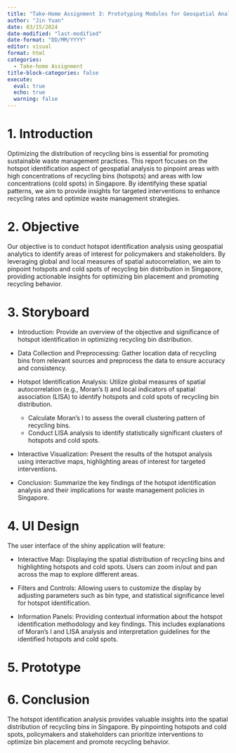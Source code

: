 ```yaml
---
title: "Take-Home Assignment 3: Prototyping Modules for Geospatial Analytics Shiny Application "
author: "Jin Yuan"
date: 03/15/2024
date-modified: "last-modified"
date-format: "DD/MM/YYYY"
editor: visual
format: html
categories:
  - Take-home Assignment
title-block-categories: false
execute: 
  eval: true
  echo: true
  warning: false
---
```


# 1. Introduction
Optimizing the distribution of recycling bins is essential for promoting sustainable waste management practices. This report focuses on the hotspot identification aspect of geospatial analysis to pinpoint areas with high concentrations of recycling bins (hotspots) and areas with low concentrations (cold spots) in Singapore. By identifying these spatial patterns, we aim to provide insights for targeted interventions to enhance recycling rates and optimize waste management strategies.

# 2. Objective
Our objective is to conduct hotspot identification analysis using geospatial analytics to identify areas of interest for policymakers and stakeholders. By leveraging global and local measures of spatial autocorrelation, we aim to pinpoint hotspots and cold spots of recycling bin distribution in Singapore, providing actionable insights for optimizing bin placement and promoting recycling behavior.

# 3. Storyboard

* Introduction: Provide an overview of the objective and significance of hotspot identification in optimizing recycling bin distribution.

* Data Collection and Preprocessing: Gather location data of recycling bins from relevant sources and preprocess the data to ensure accuracy and consistency.

* Hotspot Identification Analysis: Utilize global measures of spatial autocorrelation (e.g., Moran's I) and local indicators of spatial association (LISA) to identify hotspots and cold spots of recycling bin distribution.
  * Calculate Moran's I to assess the overall clustering pattern of recycling bins.
  * Conduct LISA analysis to identify statistically significant clusters of hotspots and cold spots.
  
* Interactive Visualization: Present the results of the hotspot analysis using interactive maps, highlighting areas of interest for targeted interventions.

* Conclusion: Summarize the key findings of the hotspot identification analysis and their implications for waste management policies in Singapore.

# 4. UI Design
The user interface of the shiny application will feature:

* Interactive Map: Displaying the spatial distribution of recycling bins and highlighting hotspots and cold spots. Users can zoom in/out and pan across the map to explore different areas.

* Filters and Controls: Allowing users to customize the display by adjusting parameters such as bin type, and statistical significance level for hotspot identification.

* Information Panels: Providing contextual information about the hotspot identification methodology and key findings. This includes explanations of Moran's I and LISA analysis and interpretation guidelines for the identified hotspots and cold spots.

# 5. Prototype

# 6. Conclusion
The hotspot identification analysis provides valuable insights into the spatial distribution of recycling bins in Singapore. By pinpointing hotspots and cold spots, policymakers and stakeholders can prioritize interventions to optimize bin placement and promote recycling behavior.

